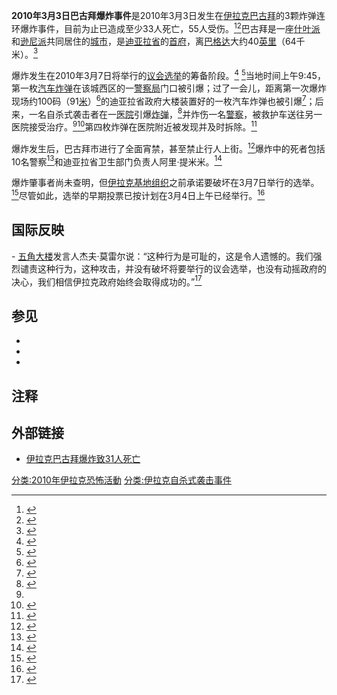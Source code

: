{{Infobox terrorist attack
|title=2010年3月3日巴古拜爆炸事件
|image=Samarra map.png
|location=[[伊拉克|伊拉克]][[巴古拜|巴古拜]]
|target=
|date=2010年3月3日
|time-begin= 2:30
|time-end=
|timezone=[[UTC|UTC]]+8
|type=[[汽车炸弹|汽车炸弹]]/[[自杀攻击|自杀式袭击]]
|fatalities=33<ref name="WSJ" />
|injuries=55
|susperps=[[伊拉克基地组织|伊拉克基地组织]]
|perps=
}}

'''2010年3月3日巴古拜爆炸事件'''是2010年3月3日发生在[[伊拉克|伊拉克]][[巴古拜|巴古拜]]的3颗炸弹连环爆炸事件，目前为止已造成至少33人死亡，55人受伤。<ref>{{cite news|url=http://www.nytimes.com/2010/03/04/world/middleeast/04iraq.html|title=Bombers Kill Dozens as Iraq Vote Nears|last=Santora|first=Mark|date=3 March 2010|work=The New York Times|accessdate=4 March 2010|location=New York, NY|archive-date=2020-11-09|archive-url=https://web.archive.org/web/20201109040721/http://www.nytimes.com/2010/03/04/world/middleeast/04iraq.html|dead-url=no}}</ref><ref>{{cite web|url=http://english.aljazeera.net/news/middleeast/2010/03/201033961873832.html|title=Suicide bombers target Iraq city|date=3 March 2010|publisher=Al-Jazeera|accessdate=4 March 2010|archive-date=2010-03-04|archive-url=https://web.archive.org/web/20100304030427/http://english.aljazeera.net/news/middleeast/2010/03/201033961873832.html|dead-url=no}}</ref>巴古拜是一座[[什叶派|什叶派]]和[[逊尼派|逊尼派]]共同居住的[[城市|城市]]，是[[迪亚拉省|迪亚拉省]]的[[首府|首府]]，离[[巴格达|巴格达]]大约40[[英里|英里]]（64千米）。<ref>{{cite news|url=http://www.ft.com/cms/s/0/ca52f004-26c8-11df-bd0c-00144feabdc0.html|title=Suicide bomb attacks kill 30 in Iraq|last=England|first=Andrew|date=3 March 2010|work=The Financial Times|accessdate=4 March 2010|archive-date=2010-03-04|archive-url=https://archive.is/20100304051101/http://www.ft.com/cms/s/0/ca52f004-26c8-11df-bd0c-00144feabdc0.html|dead-url=no}}</ref>

爆炸发生在2010年3月7日将举行的[[2010年伊拉克议会选举|议会选举]]的筹备阶段。<ref>{{cite news|url=http://www.latimes.com/news/nation-and-world/la-fg-iraq-bombing4-2010mar04,0,7848363.story|title=Iraq suicide bombings kill 31 as elections near|last=Sly|first=Liz|coauthors=Redha, Usama|date=3 March 2010|work=The Los Angeles Times|accessdate=4 March 2010|location=Los Angeles, CA|archive-date=2010-03-04|archive-url=https://web.archive.org/web/20100304214348/http://www.latimes.com/news/nation-and-world/la-fg-iraq-bombing4-2010mar04,0,7848363.story|dead-url=no}}</ref> <ref>{{cite news|url=http://www.globalconflictmaps.com/2010/03/03/suicide-bombings-in-baqubah-iraq-kill-31/?utm_source=twitterfeed&utm_medium=twitter|title=Suicide Bombings in Baqubah, Iraq Kill 32 (video)|last=|first=|coauthors=|date=3 March 2010|work=Associated Press|accessdate=4 March 2010|location=|archive-date=2016-03-14|archive-url=https://web.archive.org/web/20160314121053/http://www.globalconflictmaps.com/2010/03/03/suicide-bombings-in-baqubah-iraq-kill-31/?utm_medium=twitter&utm_source=twitterfeed|dead-url=no}}</ref>当地时间上午9:45，第一枚[[汽车炸弹|汽车炸弹]]在该城西区的一[[警察局|警察局]]门口被引爆；过了一会儿，距离第一次爆炸现场约100码（91[[米_(單位)|米]]）<ref name="WSJ">{{cite news|url=http://online.wsj.com/article/SB10001424052748704541304575099592811311992.html?mod=WSJ_hpp_sections_world|title=Suicide Bombs Rock Iraq Before Vote|last=Levinson|first=Charles|date=4 March 2010|work=The Wall Street Journal|publisher=Dow Jones & Company|accessdate=4 March 2010|archive-date=2010-03-05|archive-url=https://web.archive.org/web/20100305111024/http://online.wsj.com/article/SB10001424052748704541304575099592811311992.html?mod=WSJ_hpp_sections_world|dead-url=no}}</ref>的迪亚拉省政府大楼装置好的一枚汽车炸弹也被引爆<ref>{{cite news|url=http://www.washingtonpost.com/wp-dyn/content/article/2010/03/03/AR2010030300644.html?hpid=topnews|title=Pre-election bombings kill dozens in Iraqi city|last=Londoño|first=Ernesto|date=3 March 2010|work=The Washington Post|accessdate=4 March 2010|location=Washington, DC|archive-date=2016-01-30|archive-url=https://web.archive.org/web/20160130152439/http://www.washingtonpost.com/wp-dyn/content/article/2010/03/03/AR2010030300644.html?hpid=topnews|dead-url=no}}</ref>；后来，一名自杀式袭击者在一[[医院|医院]]引爆[[炸弹|炸弹]]，<ref>{{cite news|url=http://www.timesonline.co.uk/tol/news/world/iraq/article7048804.ece|title=Suicide attacks kill at least 32 in Baquba|last=August|first=Oliver|date=4 March 2010|work=The Times|accessdate=4 March 2010|location=London, UK|archive-date=2011-06-05|archive-url=https://web.archive.org/web/20110605005907/http://www.timesonline.co.uk/tol/news/world/iraq/article7048804.ece|dead-url=no}}</ref>并炸伤一名[[警察|警察]]，被救护车送往另一医院接受治疗。<ref name="WSJ" /><ref>{{cite news|url=http://www.google.com/hostednews/ap/article/ALeqM5hwK_CSpBxsNuVUEaDuOwmSSCiqGwD9E7BD4G2|title=Triple bombing kill 32 ahead of Iraqi vote|last=Hubbard|first=Ben|date=3 March 2010|publisher=The Associated Press|accessdate=4 March 2010|archive-date=2010-03-08|archive-url=https://web.archive.org/web/20100308030744/http://www.google.com/hostednews/ap/article/ALeqM5hwK_CSpBxsNuVUEaDuOwmSSCiqGwD9E7BD4G2|dead-url=no}}</ref>第四枚炸弹在医院附近被发现并及时拆除。<ref>{{cite news|url=http://www.telegraph.co.uk/news/worldnews/middleeast/iraq/7361744/Iraq-hit-by-triple-suicide-bomb-ahead-of-election.html|title=Iraq hit by triple suicide bomb ahead of election|last=Spencer|first=Richard|date=3 March 2010|work=The Telegraph|accessdate=4 March 2010|location=London, UK|archive-date=2016-01-30|archive-url=https://web.archive.org/web/20160130152439/http://www.telegraph.co.uk/news/worldnews/middleeast/iraq/7361744/Iraq-hit-by-triple-suicide-bomb-ahead-of-election.html|dead-url=no}}</ref>

爆炸发生后，巴古拜市进行了全面宵禁，甚至禁止行人上街。<ref>{{cite news|url=http://www.miamiherald.com/2010/03/03/1510517/at-least-33-iraqis-die-in-3-pre.html|title=At least 33 Iraqis die in 3 pre-election bombings|last=Allam|first=Hannah|date=3 March 2010|work=Miami Herald|publisher=McClatchy Newspapers|accessdate=4 March 2010|archive-date=2019-08-22|archive-url=https://web.archive.org/web/20190822040803/https://www.miamiherald.com/2010/03/03/1510517/at-least-33-iraqis-die-in-3-pre.html|dead-url=no}}</ref>爆炸中的死者包括10名警察<ref>{{cite news|url=http://www.irishtimes.com/newspaper/world/2010/0304/1224265559279.html|title=10 policemen among 33 killed in Iraq suicide attacks|last=Jansen|first=Michael|date=4 March 2010|work=The Irish Times|accessdate=4 March 2010|location=Dublin|archive-date=2012-10-20|archive-url=https://web.archive.org/web/20121020094242/http://www.irishtimes.com/newspaper/world/2010/0304/1224265559279.html|dead-url=no}}</ref>和迪亚拉省卫生部门负责人阿里·提米米。<ref>{{cite news|url=http://www.chinadaily.com.cn/world/2010-03/03/content_9533016.htm|title=30 killed in Diyala triple bombings|date=3 March 2010|work=China Daily|accessdate=4 March 2010|archive-date=2016-03-04|archive-url=https://web.archive.org/web/20160304070722/http://www.chinadaily.com.cn/world/2010-03/03/content_9533016.htm|dead-url=no}}</ref>

爆炸肇事者尚未查明，但[[伊拉克基地组织|伊拉克基地组织]]之前承诺要破坏在3月7日举行的选举。<ref>{{cite news|url=http://news.bbc.co.uk/2/hi/middle_east/8547906.stm|title=Q&A: Iraqi parliamentary polls|date=3 March 2010|publisher=BBC News|accessdate=4 March 2010|archive-date=2010-03-04|archive-url=https://web.archive.org/web/20100304040522/http://news.bbc.co.uk/2/hi/middle_east/8547906.stm|dead-url=no}}</ref>尽管如此，选举的早期投票已按计划在3月4日上午已经举行。<ref>{{cite news|url=http://www.nytimes.com/2010/03/05/world/middleeast/05iraq.html|title=Following Suicide Attacks, Early Voting Begins in Iraq|last=Santora|first=Marc|date=4 March 2010|work=The New York Times|accessdate=4 March 2010|archive-date=2010-03-09|archive-url=https://web.archive.org/web/20100309035359/http://www.nytimes.com/2010/03/05/world/middleeast/05iraq.html|dead-url=no}}</ref>

==国际反映==
{{us}} - [[美国国防部|五角大楼]]发言人杰夫·莫雷尔说：“这种行为是可耻的，这是令人遗憾的。我们强烈谴责这种行为，这种攻击，并没有破坏将要举行的议会选举，也没有动摇政府的决心，我们相信伊拉克政府始终会取得成功的。”<ref>{{cite news|url=http://www.abc.net.au/news/stories/2010/03/04/2835999.htm?section=justin|title=Baghdad braces for big attack ahead of vote|last=Landers|first=Kim|coauthors=Knight, Ben|date=4 March 2010|work=ABC News|publisher=Australian Broadcasting Corporation|accessdate=4 March 2010|location=Sydney, Australia|archive-date=2010-04-09|archive-url=https://web.archive.org/web/20100409001423/http://www.abc.net.au/news/stories/2010/03/04/2835999.htm?section=justin|dead-url=no}}</ref>

==参见==
*{{tsl|en|List of terrorist incidents, 2010|2010年发生的恐怖袭击列表}}
*{{tsl|en|2004 Baqubah bombing|2004年巴古拜爆炸事件}}
*{{tsl|en|15 July 2008 Baquba bombings|2008年7月15日巴古拜爆炸事件}}

==注释==
{{reflist}}

==外部链接==
*[http://military.people.com.cn/GB/1077/52987/11068742.html 伊拉克巴古拜爆炸致31人死亡]{{Wayback|url=http://military.people.com.cn/GB/1077/52987/11068742.html |date=20160304085151 }}

[[分类:2010年伊拉克恐怖活動|分类:2010年伊拉克恐怖活動]]
[[分类:伊拉克自杀式袭击事件|分类:伊拉克自杀式袭击事件]]